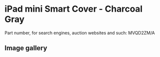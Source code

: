 
# iPad mini Smart Cover - Charcoal Gray

Part number, for search engines, auction websites and such: MVQD2ZM/A

## Image gallery

<div style={{ width: '100%', maxWidth: '768px' }}>
<GalleryComponent
    images={[
      {
        original: "/everysource/MVQD2.webp",
        thumbnail: "/everypreview/MVQD2.webp",
      },
      {
        original: "/everysource/MVQD2_AV1_GOLD.webp",
        thumbnail: "/everypreview/MVQD2_AV1_GOLD.webp",
      },
      {
        original: "/everysource/MVQD2_AV1_SILVER.webp",
        thumbnail: "/everypreview/MVQD2_AV1_SILVER.webp",
      },
      {
        original: "/everysource/MVQD2_AV1_SPACE_GRAY.webp",
        thumbnail: "/everypreview/MVQD2_AV1_SPACE_GRAY.webp",
      },
      {
        original: "/everysource/MVQD2_AV2.webp",
        thumbnail: "/everypreview/MVQD2_AV2.webp",
      },
      {
        original: "/everysource/MVQD2_AV3.webp",
        thumbnail: "/everypreview/MVQD2_AV3.webp",
      }
    ]}
  />
</div>